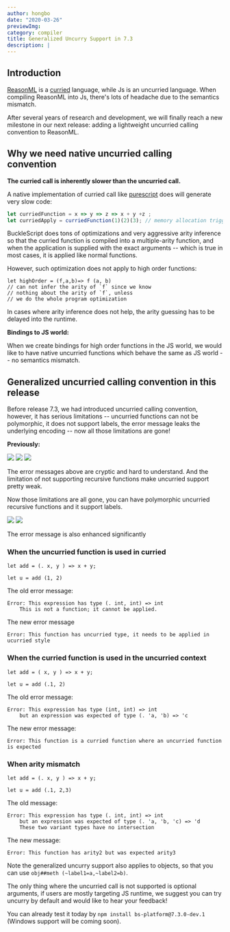 ```yaml
---
author: hongbo
date: "2020-03-26"
previewImg:
category: compiler
title: Generalized Uncurry Support in 7.3
description: |
---
```


## Introduction

[ReasonML](https://github.com/facebook/reason) is a
[curried](https://en.wikipedia.org/wiki/Currying) language, while Js is an
uncurried language. When compiling ReasonML into Js, there's lots of headache
due to the semantics mismatch.

After several years of research and development, we will finally reach a new
milestone in our next release: adding a lightweight uncurried calling
convention to ReasonML.

## Why we need native uncurried calling convention

**The curried call is inherently slower than the uncurried call.**

A native implementation of curried call like [purescript](https://www.purescript.org/) does will generate very slow code:

```js
let curriedFunction = x => y => z => x + y +z ;
let curriedApply = curriedFunction(1)(2)(3); // memory allocation triggered
```

BuckleScript does tons of optimizations and very aggressive arity inference so that the curried function is compiled into a multiple-arity function, and when the application is supplied with the exact arguments -- which is true in most cases, it is applied like normal functions.

However, such optimization does not apply to high order functions:

```reason
let highOrder = (f,a,b)=> f (a, b) 
// can not infer the arity of `f` since we know
// nothing about the arity of `f`, unless
// we do the whole program optimization
```

In cases where arity inference does not help, the arity guessing has to be delayed into the runtime.

**Bindings to JS world:**

When we create bindings for high order functions in the JS world, we would like to have native uncurried functions which behave the same as JS world -- no semantics mismatch.


## Generalized uncurried calling convention in this release

Before release 7.3, we had introduced uncurried calling convention, however, it has serious limitations -- uncurried functions can not be polymorphic, it does not support labels, the error 
message leaks the underlying encoding -- now all those limitations are gone!

**Previously:**

<img class="my-4" src="https://bucklescript.github.io/img/poly-error.png"/>

<img src="https://bucklescript.github.io/img/label-error.png"/>

<img src="https://bucklescript.github.io/img/recursive-error.png"/>

The error messages above are cryptic and hard to understand. And the limitation of not supporting recursive functions make uncurried support pretty weak. 

Now those limitations are all gone, you can have polymorphic uncurried recursive functions and it support labels.

<img src="https://bucklescript.github.io/img/uncurry-label.png"/>

<img src="https://bucklescript.github.io/img/recursive.png"/>

The error message is  also enhanced significantly

### When the uncurried function is used in curried

```reason
let add = (. x, y ) => x + y;

let u = add (1, 2)
```

The old error message:

```
Error: This expression has type (. int, int) => int
    This is not a function; it cannot be applied.
```

The new error message

```
Error: This function has uncurried type, it needs to be applied in ucurried style
```

### When the curried function is used in the uncurried context

```reason
let add = ( x, y ) => x + y;

let u = add (.1, 2)
```

The old error message:

```
Error: This expression has type (int, int) => int
    but an expression was expected of type (. 'a, 'b) => 'c
```

The new error message:

```
Error: This function is a curried function where an uncurried function is expected
```

### When arity mismatch 

```reason
let add = (. x, y ) => x + y;

let u = add (.1, 2,3)
```

The old message:

```
Error: This expression has type (. int, int) => int
    but an expression was expected of type (. 'a, 'b, 'c) => 'd
    These two variant types have no intersection
```

The new message:
```
Error: This function has arity2 but was expected arity3
```

Note the generalized uncurry support also applies to objects, so that you can use `obj##meth (~label1=a,~label2=b)`.

The only thing where the uncurried call is not supported is optional arguments, if users are mostly targeting JS runtime, we suggest you can try uncurry by default and would like to hear your feedback!

You can already test it today by `npm install bs-platform@7.3.0-dev.1` (Windows support will be coming soon).
